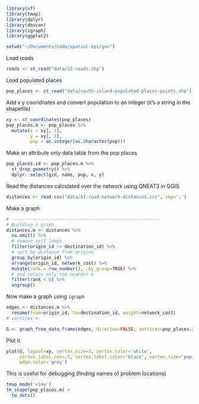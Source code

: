 ```r
library(sf)
library(tmap)
library(dplyr)
library(dbscan)
library(igraph)
library(ggplot2)
```

```r
setwd("~/Documents/code/spatial-epi/geo")
```

Load roads
```r
roads <- st_read("data/SI-roads.shp")
```

Load populated places
```r
pop_places <- st_read("data/south-island-populated-places-points.shp")
```

Add x y cooridnates and convert population to an integer (it's a string in the shapefile)
```r
xy <- st_coordinates(pop_places)
pop_places.m <- pop_places %>%
  mutate(x = xy[, 1],
         y = xy[, 2],
         pop = as.integer(as.character(pop)))
```

Make an attribute only data table from the pop places
```r
pop_places.id <- pop_places.m %>%
  st_drop_geometry() %>%
  dplyr::select(gid, name, pop, x, y)
```

Read the distances calculated over the network using QNEAT3 in QGIS
```r
distances <- read.csv("data/SI-road-network-distances.csv", sep=';')
```

Make a graph
```r
# --------------------------------------------------------
# Building a graph
distances.m <- distances %>%
  na.omit() %>%
  # remove self loops
  filter(origin_id != destination_id) %>%
  # sort by distance from origins
  group_by(origin_id) %>%                                
  arrange(origin_id, network_cost) %>%
  mutate(rank = row_number(), .by_group=TRUE) %>%
  # and retain only the nearest k
  filter(rank < 6) %>%
  ungroup()
```


Now make a graph using `igraph`
```r
edges <- distances.m %>% 
  rename(from=origin_id, to=destination_id, weight=network_cost)
# vertices <- 

G <- graph_from_data_frame(edges, directed=FALSE, vertices=pop_places.id)
```

Plot it
```r
plot(G, layout=xy, vertex.size=3, vertex.color='white',
     vertex.label.cex=.5, vertex.label.color='black', vertex.size='pop',
     edge.color='grey')
```

This is useful for debugging (finding names of problem locations)
```r
tmap_mode('view')
tm_shape(pop_places.m) + 
  tm_dots()
```
